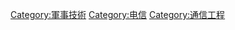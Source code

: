{{Commonscat|Military communications}}

[[Category:軍事技術|Category:軍事技術]]
[[Category:电信|Category:电信]]
[[Category:通信工程|Category:通信工程]]